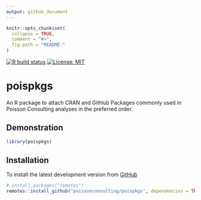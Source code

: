 ```yaml
---
output: github_document
---
```


<!-- README.md is generated from README.Rmd. Please edit that file -->

```r
knitr::opts_chunk$set(
  collapse = TRUE,
  comment = "#>",
  fig.path = "README-"
)
```

<!-- badges: start -->
[![R build status](https://github.com/poissonconsulting/poispkgs/workflows/R-CMD-check/badge.svg)](https://github.com/poissonconsulting/poispkgs/actions)
[![License: MIT](https://img.shields.io/badge/License-MIT-green.svg)](https://opensource.org/licenses/MIT)
<!-- badges: end -->

# poispkgs

An R package to attach CRAN and GitHub Packages commonly used in Poisson Consulting analyses in the preferred order.

## Demonstration
```r
library(poispkgs)
```

## Installation

To install the latest development version from [GitHub](https://github.com/poissonconsulting/poispkgs)
```r
# install.packages("remotes")
remotes::install_github("poissonconsulting/poispkgs", dependencies = TRUE)
```

